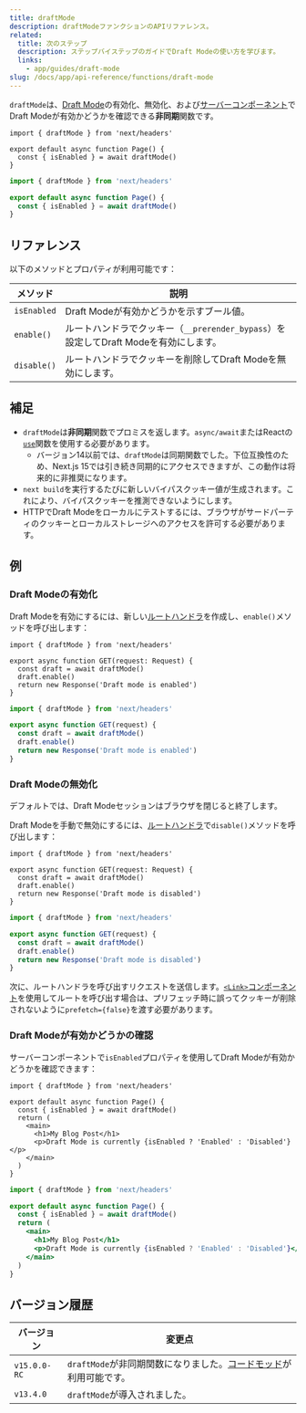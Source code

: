 ```yaml
---
title: draftMode
description: draftModeファンクションのAPIリファレンス。
related:
  title: 次のステップ
  description: ステップバイステップのガイドでDraft Modeの使い方を学びます。
  links:
    - app/guides/draft-mode
slug: /docs/app/api-reference/functions/draft-mode
---
```


`draftMode`は、[Draft Mode](/docs/app/guides/draft-mode)の有効化、無効化、および[サーバーコンポーネント](/docs/app/building-your-application/rendering/server-components)でDraft Modeが有効かどうかを確認できる**非同期**関数です。

```tsx filename="app/page.ts" switcher
import { draftMode } from 'next/headers'

export default async function Page() {
  const { isEnabled } = await draftMode()
}
```

```jsx filename="app/page.js" switcher
import { draftMode } from 'next/headers'

export default async function Page() {
  const { isEnabled } = await draftMode()
}
```

## リファレンス

以下のメソッドとプロパティが利用可能です：

| メソッド     | 説明                                                                       |
| ----------- | --------------------------------------------------------------------------------- |
| `isEnabled` | Draft Modeが有効かどうかを示すブール値。                          |
| `enable()`  | ルートハンドラでクッキー（`__prerender_bypass`）を設定してDraft Modeを有効にします。 |
| `disable()` | ルートハンドラでクッキーを削除してDraft Modeを無効にします。                      |

## 補足

- `draftMode`は**非同期**関数でプロミスを返します。`async/await`またはReactの[`use`](https://react.dev/reference/react/use)関数を使用する必要があります。
  - バージョン14以前では、`draftMode`は同期関数でした。下位互換性のため、Next.js 15では引き続き同期的にアクセスできますが、この動作は将来的に非推奨になります。
- `next build`を実行するたびに新しいバイパスクッキー値が生成されます。これにより、バイパスクッキーを推測できないようにします。
- HTTPでDraft Modeをローカルにテストするには、ブラウザがサードパーティのクッキーとローカルストレージへのアクセスを許可する必要があります。

## 例

### Draft Modeの有効化

Draft Modeを有効にするには、新しい[ルートハンドラ](/docs/app/building-your-application/routing/route-handlers)を作成し、`enable()`メソッドを呼び出します：

```tsx filename="app/draft/route.ts" switcher
import { draftMode } from 'next/headers'

export async function GET(request: Request) {
  const draft = await draftMode()
  draft.enable()
  return new Response('Draft mode is enabled')
}
```

```js filename="app/draft/route.js" switcher
import { draftMode } from 'next/headers'

export async function GET(request) {
  const draft = await draftMode()
  draft.enable()
  return new Response('Draft mode is enabled')
}
```

### Draft Modeの無効化

デフォルトでは、Draft Modeセッションはブラウザを閉じると終了します。

Draft Modeを手動で無効にするには、[ルートハンドラ](/docs/app/building-your-application/routing/route-handlers)で`disable()`メソッドを呼び出します：

```tsx filename="app/draft/route.ts" switcher
import { draftMode } from 'next/headers'

export async function GET(request: Request) {
  const draft = await draftMode()
  draft.enable()
  return new Response('Draft mode is disabled')
}
```

```js filename="app/draft/route.js" switcher
import { draftMode } from 'next/headers'

export async function GET(request) {
  const draft = await draftMode()
  draft.enable()
  return new Response('Draft mode is disabled')
}
```

次に、ルートハンドラを呼び出すリクエストを送信します。[`<Link>`コンポーネント](/docs/app/api-reference/components/link)を使用してルートを呼び出す場合は、プリフェッチ時に誤ってクッキーが削除されないように`prefetch={false}`を渡す必要があります。

### Draft Modeが有効かどうかの確認

サーバーコンポーネントで`isEnabled`プロパティを使用してDraft Modeが有効かどうかを確認できます：

```tsx filename="app/page.ts" switcher
import { draftMode } from 'next/headers'

export default async function Page() {
  const { isEnabled } = await draftMode()
  return (
    <main>
      <h1>My Blog Post</h1>
      <p>Draft Mode is currently {isEnabled ? 'Enabled' : 'Disabled'}</p>
    </main>
  )
}
```

```jsx filename="app/page.js" switcher
import { draftMode } from 'next/headers'

export default async function Page() {
  const { isEnabled } = await draftMode()
  return (
    <main>
      <h1>My Blog Post</h1>
      <p>Draft Mode is currently {isEnabled ? 'Enabled' : 'Disabled'}</p>
    </main>
  )
}
```

## バージョン履歴

| バージョン   | 変更点                                                                                                                     |
| ------------ | --------------------------------------------------------------------------------------------------------------------------- |
| `v15.0.0-RC` | `draftMode`が非同期関数になりました。[コードモッド](/docs/app/guides/upgrading/codemods#150)が利用可能です。 |
| `v13.4.0`    | `draftMode`が導入されました。                                                                                                     |
